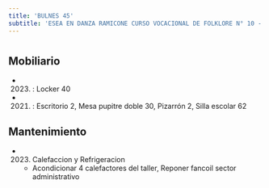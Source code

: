```yaml
---
title: 'BULNES 45'
subtitle: 'ESEA EN DANZA RAMICONE CURSO VOCACIONAL DE FOLKLORE N° 10 - ESC. SUPERIOR DE EDUCACIÓN ARTÍSTICA EN ARTE CERÁMICO N° 01'
---
```


#


## Mobiliario

*  (2023) : Locker 40 

*  (2021) : Escritorio 2, Mesa pupitre doble 30, Pizarrón 2, Silla escolar 62 





## Mantenimiento

*  (2023) Calefaccion y Refrigeracion 
    + Acondicionar 4 calefactores del taller, Reponer fancoil sector administrativo



